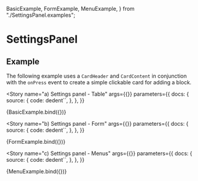   BasicExample,
  FormExample,
  MenuExample,
} from "./SettingsPanel.examples";

<Meta title="PageLayout/SettingsPanel" />

# SettingsPanel

## Example

The following example uses a `CardHeader` and `CardContent` in conjunction with the `onPress` event to create a simple clickable card for adding a block.

<Story
  name="a) Settings panel - Table"
  args={{}}
  parameters={{
    docs: {
      source: {
        code: dedent``,
      },
    },
  }}
>
  {BasicExample.bind({})}
</Story>

<Story
  name="b) Settings panel - Form"
  args={{}}
  parameters={{
    docs: {
      source: {
        code: dedent``,
      },
    },
  }}
>
  {FormExample.bind({})}
</Story>

<Story
  name="c) Settings panel - Menus"
  args={{}}
  parameters={{
    docs: {
      source: {
        code: dedent``,
      },
    },
  }}
>
  {MenuExample.bind({})}
</Story>
